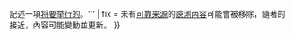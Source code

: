 {{ambox
| type  = notice
| image = {{Current sports event icon|sport={{{sport|}}}|size=40px}}
| issue  = '''本{{#if:{{{1|}}}|{{{1}}}|文}}記述一項[[Portal:新聞動態/體育|将要举行的{{{event|体育事件}}}]]。'''
| fix   = 未有[[WP:可靠来源|可靠来源]]的[[WP:FUTURE|臆測內容]]可能會被移除，隨著{{{event|事件}}}的接近，內容可能變動並更新。
}}<includeonly>{{namespace||[[Category:未來體育事件|{{PAGENAME}}]]}}</includeonly><noinclude>
[[Category:新聞動態模板|{{PAGENAME}}]]
{{esoteric}}
{{template doc}}
</noinclude>
